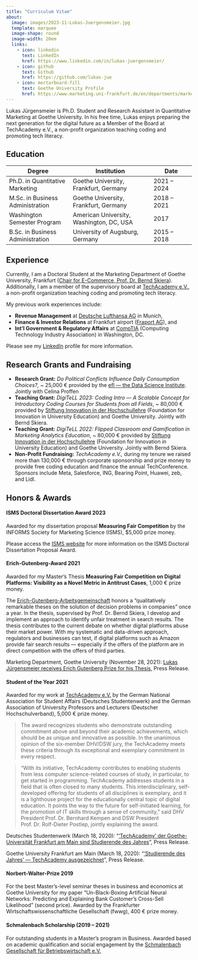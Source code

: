 ```yaml
---
title: "Curriculum Vitae"
about:
  image: images/2023-11-Lukas-Juergensmeier.jpg
  template: marquee
  image-shape: round
  image-width: 20em
  links:
    - icon: linkedin
      text: LinkedIn
      href: https://www.linkedin.com/in/lukas-juergensmeier/
    - icon: github
      text: Github
      href: https://github.com/lukas-jue
    - icon: mortarboard-fill
      text: Goethe University Profile
      href: https://www.marketing.uni-frankfurt.de/en/departments/marketing/professoren/skiera/team/doctoral-students/lukas-juergensmeier.html
---
```


Lukas Jürgensmeier is Ph.D. Student and Research Assistant in
Quantitative Marketing at Goethe University. In his free time, Lukas
enjoys preparing the next generation for the digital future as a Member
of the Board at TechAcademy e.V., a non-profit organization teaching
coding and promoting tech literacy.

## Education

| Degree                           | Institution                              | Date         |
|-------------------------|-------------------------------|----------------|
| Ph.D. in Quantitative Marketing  | Goethe University, Frankfurt, Germany    | 2021 -- 2024 |
| M.Sc. in Business Administration | Goethe University, Frankfurt, Germany    | 2018 -- 2021 |
| Washington Semester Program      | American University, Washington, DC, USA | 2017         |
| B.Sc. in Business Administration | University of Augsburg, Germany          | 2015 -- 2018 |

## Experience

Currently, I am a Doctoral Student at the Marketing Department of Goethe
University, Frankfurt ([Chair for E-Commerce, Prof. Dr. Bernd
Skiera](https://www.marketing.uni-frankfurt.de/en/departments/marketing/professoren/skiera/prof-dr-bernd-skiera.html)).
Additionally, I am a member of the supervisory board at [TechAcademy
e.V.](https://tech-academy.io/), a non-profit organization teaching
coding and promoting tech literacy.

My previous work experiences include:

-   **Revenue Management** at [Deutsche Lufthansa
    AG](https://www.lufthansa.com/) in Munich,
-   **Finance & Investor Relations** at Frankfurt airport ([Fraport
    AG](https://www.fraport.com/)), and
-   **Int'l Government & Regulatory Affairs** at
    [CompTIA](https://www.comptia.org/) (Computing Technology Industry
    Association) in Washington, DC.

Please see my
[LinkedIn](https://www.linkedin.com/in/lukas-juergensmeier) profile for
more information.

## Research Grants and Fundraising

-   **Research Grant:** *Do Political Conflicts Influence Daily
    Consumption Choices?,* \~ 25,000 € provided by the [efl --- the Data
    Science Institute](https://www.eflab.de/). Jointly with Celina
    Proffen
-   **Teaching Grant:** *DigiTeLL 2023: Coding Intro --- A Scalable
    Concept for Introductory Coding Courses for Students from all
    Fields*, \~ 80,000 € provided by [Stiftung Innovation in der
    Hochschullehre](https://stiftung-hochschullehre.de/) (Foundation for
    Innovation in University Education) and Goethe University. Jointly
    with Bernd Skiera.
-   **Teaching Grant:** *DigiTeLL 2022: Flipped Classroom and
    Gamification in Marketing Analytics Education*, \~ 80,000 € provided
    by [Stiftung Innovation in der
    Hochschullehre](https://stiftung-hochschullehre.de/) (Foundation for
    Innovation in University Education) and Goethe University. Jointly
    with Bernd Skiera.
-   **Non-Profit Fundraising:** *TechAcademy e.V.,* during my tenure we
    raised more than 130,000 € through corporate sponsorship and prize
    money to provide free coding education and finance the annual
    TechConference. Sponsors include Meta, Salesforce, ING, Bearing
    Point, Huawei, zeb, and Lidl.

## Honors & Awards

#### ISMS Doctoral Dissertation Award 2023

Awarded for my dissertation proposal **Measuring Fair Competition** by
the INFORMS Society for Marketing Science (ISMS), \$5,000 prize money.

Please access the [ISMS
website](https://connect.informs.org/isms/awards/isms-doctoral-awards)
for more information on the ISMS Doctoral Dissertation Proposal Award.

#### Erich-Gutenberg-Award 2021

Awarded for my Master's Thesis **Measuring Fair Competition on Digital
Platforms: Visibility as a Novel Metric in Antitrust Cases**, 1,000 €
prize money.

The
[Erich-Gutenberg-Arbeitsgemeinschaft](https://www.erich-gutenberg-arbeitsgemeinschaft.de/)
honors a "qualitatively remarkable theses on the solution of decision
problems in companies" once a year. In the thesis, supervised by Prof.
Dr. Bernd Skiera, I develop and implement an approach to identify unfair
treatment in search results. The thesis contributes to the current
debate on whether digital platforms abuse their market power. With my
systematic and data-driven approach, regulators and businesses can test,
if digital platforms such as Amazon provide fair search results ---
especially if the offers of the platform are in direct competition with
the offers of third parties.

Marketing Department, Goethe University (November 28, 2021): [Lukas
Jürgensmeier receives Erich Gutenberg Prize for his
Thesis](https://www.marketing.uni-frankfurt.de/en/departments/marketing/news/details/article/lukas-juergensmeier-receives-erich-gutenberg-prize-for-his-thesis.html),
Press Release.

#### Student of the Year 2021

Awarded for my work at [TechAcademy e.V.](https://tech-academy.io/) by
the German National Association for Student Affairs (Deutsches
Studentenwerk) and the German Association of University Professors and
Lecturers (Deutscher Hochschulverband), 5,000 € prize money.

> The award recognizes students who demonstrate outstanding commitment
> above and beyond their academic achievements, which should be as
> unique and innovative as possible. In the unanimous opinion of the
> six-member DHV/DSW jury, the TechAcademy meets these criteria through
> its exceptional and exemplary commitment in every respect.

> "With its initiative, TechAcademy contributes to enabling students
> from less computer science-related courses of study, in particular, to
> get started in programming. TechAcademy addresses students in a field
> that is often closed to many students. This interdisciplinary,
> self-developed offering for students of all disciplines is exemplary,
> and it is a lighthouse project for the educationally central topic of
> digital education. It points the way to the future for self-initiated
> learning, for the promotion of IT skills through a sense of
> community," said DHV President Prof. Dr. Bernhard Kempen and DSW
> President Prof. Dr. Rolf-Dieter Postlep, jointly explaining the award.

Deutsches Studentenwerk (March 18, 2020): "['TechAcademy' der
Goethe-Universität Frankfurt am Main sind Studierende des
Jahres](https://www.studentenwerke.de/de/content/techacademy-e-v-werden-studierende-des)",
Press Release.

Goethe University Frankfurt am Main (March 18, 2020): "['Studierende des
Jahres' --- TechAcademy
ausgezeichnet](https://aktuelles.uni-frankfurt.de/studium/studierende-des-jahres-techacademy-ausgezeichnet/)",
Press Release.

#### Norbert-Walter-Prize 2019

For the best Master's-level seminar theses in business and economics at
Goethe University for my paper "Un-Black-Boxing Artificial Neural
Networks: Predicting and Explaining Bank Customer's Cross-Sell
Likelihood" (second price). Awarded by the Frankfurter
Wirtschaftswissenschaftliche Gesellschaft (fwwg), 400 € prize money.

#### Schmalenbach Scholarship (2019 -- 2021)

For outstanding students in a Master's program in Business. Awarded
based on academic qualification and social engagement by the
[Schmalenbach Gesellschaft für Betriebswirtschaft
e.V.](https://www.schmalenbach.org/index.php/careercenter/schmalenbach-stipendium)
